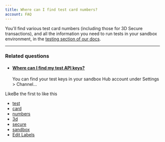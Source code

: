 ```yaml
---
title: Where can I find test card numbers?
account: FAQ 
---
```


You'll find various test card numbers (including those for 3D Secure transactions), and all the information you need to run tests in your sandbox environment, in the [testing section of our docs](/display/DOCS/Testing).

* * *

### Related questions

*   #### [Where can I find my test API keys?](/pages/viewpage.action?pageId=720947)
    
    You can find your test keys in your sandbox Hub account under Settings > Channel...

LikeBe the first to like this

*   [test](/label/FAQ/test)
*   [card](/label/FAQ/card)
*   [numbers](/label/FAQ/numbers)
*   [3d](/label/FAQ/3d)
*   [secure](/label/FAQ/secure)
*   [sandbox](/label/FAQ/sandbox)
*   [Edit Labels](# "Edit Labels (Type 'l')")




